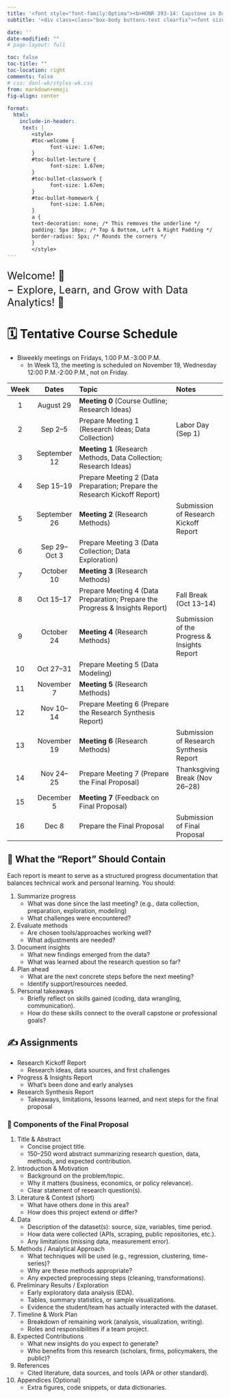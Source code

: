 ```yaml
---
title: '<font style="font-family:Optima"><b>HONR 393-14: Capstone in Data Analytics, Fall 2025</b></font>'
subtitle: '<div class=class="box-body buttons-text clearfix"><font size="5"><ul style="list-style-type: none;"><li><b>Instructor: Byeong-Hak Choe</b> <b>(</b><a href="mailto:bchoe@geneseo.edu" class="about-link" rel="" target=""><i class="bi bi-envelope"></i><span class="about-link-text"> Email</span></a></span></a><b>)</b></li></ul></font></div>'

date: ''
date-modified: "" 
# page-layout: full

toc: false
toc-title: ""
toc-location: right
comments: false
# css: danl-wk/styles-wk.css
from: markdown+emoji
fig-align: center
    
format: 
  html:
    include-in-header:
     text: |
        <style>
        #toc-welcome {
              font-size: 1.67em;
        }
        #toc-bullet-lecture {
              font-size: 1.67em;
        }
        #toc-bullet-classwork {
              font-size: 1.67em;
        }
        #toc-bullet-homework {
              font-size: 1.67em;
        }
        a {
        text-decoration: none; /* This removes the underline */
        padding: 5px 10px; /* Top & Bottom, Left & Right Padding */
        border-radius: 5px; /* Rounds the corners */
        }
        </style>
---
```





<div style="display:block; margin:25px;"></div>

<font size = "5">Welcome! 👋 </font>

<div style="display:block; margin:-10px;"></div>

<font size = "5">$-$ Explore, Learn, and Grow with Data Analytics! 🌟</font>

<div style="display:block; margin:5px;"></div>


# 🗓️ Tentative Course Schedule
- Biweekly meetings on Fridays, 1:00 P.M.-3:00 P.M.
  - In Week 13, the meeting is scheduled on November 19, Wednesday 12:00 P.M.-2:00 P.M., not on Friday.


| Week | Dates       | Topic                                          | Notes |
|:---:|:-------------:|:----------------------------------------------|:------|
| 1   | August 29    | **Meeting 0** (Course Outline; Research Ideas)             |       |
| 2   | Sep 2–5      | Prepare Meeting 1 (Research Ideas; Data Collection)             | Labor Day (Sep 1) |
| 3   | September 12     | **Meeting 1** (Research Methods, Data Collection; Research Ideas)    |       |
| 4   | Sep 15–19    | Prepare Meeting 2 (Data Preparation; Prepare the Research Kickoff Report)  |       |
| 5   | September 26    | **Meeting 2** (Research Methods)      |   Submission of Research Kickoff Report    |
| 6   | Sep 29–Oct 3 | Prepare Meeting 3 (Data Collection; Data Exploration)                    |       |
| 7   | October 10     |  **Meeting 3**  (Research Methods)                    |  |
| 8   | Oct 15–17    | Prepare Meeting 4 (Data Preparation; Prepare the Progress & Insights Report)   | Fall Break (Oct 13–14) |
| 9   | October 24    |  **Meeting 4**  (Research Methods)  |  Submission of the Progress & Insights Report  |
| 10  | Oct 27–31    | Prepare Meeting 5 (Data Modeling)  |       |
| 11  | November 7      | **Meeting 5** (Research Methods)   |       |
| 12  | Nov 10–14    | Prepare Meeting 6 (Prepare the Research Synthesis Report)  |       |
| 13  | November 19    | **Meeting 6** (Research Methods)  | Submission of Research Synthesis Report  |
| 14  | Nov 24–25    | Prepare Meeting 7 (Prepare the Final Proposal)  | Thanksgiving Break (Nov 26–28) |
| 15  | December 5      | **Meeting 7** (Feedback on Final Proposal)    |       |
| 16  | Dec 8        | Prepare the Final Proposal        |   Submission of Final Proposal    |


## 📝 What the “Report” Should Contain

Each report is meant to serve as a structured progress documentation that balances technical work and personal learning. You should:

1.	Summarize progress
	-	What was done since the last meeting? (e.g., data collection, preparation, exploration, modeling)
	-	What challenges were encountered?
2.	Evaluate methods
	-	Are chosen tools/approaches working well?
	-	What adjustments are needed?
3.	Document insights
	-	What new findings emerged from the data?
	-	What was learned about the research question so far?
4.	Plan ahead
	-	What are the next concrete steps before the next meeting?
	-	Identify support/resources needed.
5.	Personal takeaways
	-	Briefly reflect on skills gained (coding, data wrangling, communication).
	-	How do these skills connect to the overall capstone or professional goals?
	

## ✍️ Assignments

- Research Kickoff Report
  - Research ideas, data sources, and first challenges
- Progress & Insights Report
  - What’s been done and early analyses
- Research Synthesis Report
  - Takeaways, limitations, lessons learned, and next steps for the final proposal

### 📑 Components of the Final Proposal

1. Title & Abstract
	-	Concise project title.
	-	150–250 word abstract summarizing research question, data, methods, and expected contribution.

2. Introduction & Motivation
	-	Background on the problem/topic.
	-	Why it matters (business, economics, or policy relevance).
	-	Clear statement of research question(s).

3. Literature & Context (short)
	-	What have others done in this area?
	-	How does this project extend or differ?

4. Data
	-	Description of the dataset(s): source, size, variables, time period.
	-	How data were collected (APIs, scraping, public repositories, etc.).
	-	Any limitations (missing data, measurement error).

5. Methods / Analytical Approach
	-	What techniques will be used (e.g., regression, clustering, time-series)?
	-	Why are these methods appropriate?
	-	Any expected preprocessing steps (cleaning, transformations).

6. Preliminary Results / Exploration
	-	Early exploratory data analysis (EDA).
	-	Tables, summary statistics, or sample visualizations.
	-	Evidence the student/team has actually interacted with the dataset.

7. Timeline & Work Plan
	-	Breakdown of remaining work (analysis, visualization, writing).
	-	Roles and responsibilities if a team project.

8. Expected Contributions
	-	What new insights do you expect to generate?
	-	Who benefits from this research (scholars, firms, policymakers, the public)?

9. References
	-	Cited literature, data sources, and tools (APA or other standard).

10. Appendices (Optional)
	-	Extra figures, code snippets, or data dictionaries.

